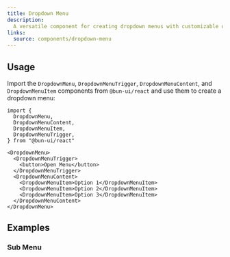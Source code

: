```yaml
---
title: Dropdown Menu
description:
  A versatile component for creating dropdown menus with customizable options.
links:
  source: components/dropdown-menu
---
```


<ComponentPreview name="dropdown-menu-basic" />

## Usage

Import the `DropdownMenu`, `DropdownMenuTrigger`, `DropdownMenuContent`, and
`DropdownMenuItem` components from `@bun-ui/react` and use them to create a
dropdown menu:

```tsx
import {
  DropdownMenu,
  DropdownMenuContent,
  DropdownMenuItem,
  DropdownMenuTrigger,
} from "@bun-ui/react"
```

```tsx
<DropdownMenu>
  <DropdownMenuTrigger>
    <button>Open Menu</button>
  </DropdownMenuTrigger>
  <DropdownMenuContent>
    <DropdownMenuItem>Option 1</DropdownMenuItem>
    <DropdownMenuItem>Option 2</DropdownMenuItem>
    <DropdownMenuItem>Option 3</DropdownMenuItem>
  </DropdownMenuContent>
</DropdownMenu>
```

## Examples

### Sub Menu

<ComponentPreview name="dropdown-sub-menu" />
